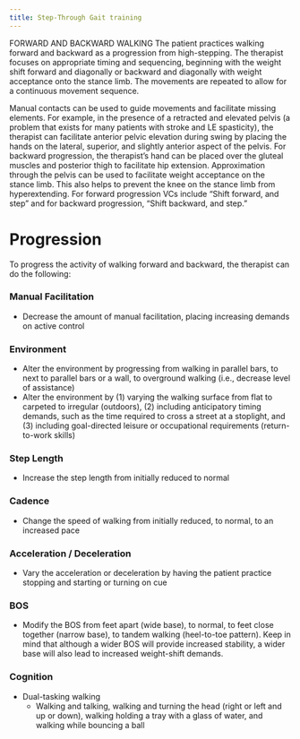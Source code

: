 ```yaml
---
title: Step-Through Gait training
---
```


FORWARD AND BACKWARD WALKING The patient practices walking forward and backward as a progression from high-stepping. The therapist focuses on appropriate timing and sequencing, beginning with the weight shift forward and diagonally or backward and diagonally with weight acceptance onto the stance limb. The movements are repeated to allow for a continuous movement sequence.


Manual contacts can be used to guide movements and facilitate missing elements. For example, in the presence of a retracted and elevated pelvis (a problem that exists for many patients with stroke and LE spasticity), the therapist can facilitate anterior pelvic elevation during swing by placing the hands on the lateral, superior, and slightly anterior aspect of the pelvis. For backward progression, the therapist’s hand can be placed over the gluteal muscles and posterior thigh to facilitate hip extension. Approximation through the pelvis can be used to facilitate weight acceptance on the stance limb. This also helps to prevent the knee on the stance limb from hyperextending. For forward progression VCs include “Shift forward, and step” and for backward progression, “Shift backward, and step.”



# Progression
To progress the activity of walking forward and backward, the therapist can do the following:

:::{layout-ncol="3"}

### Manual Facilitation

- Decrease the amount of manual facilitation, placing increasing demands on active control

### Environment

- Alter the environment by progressing from walking in parallel bars, to next to parallel bars or a wall, to overground walking (i.e., decrease level of assistance)
- Alter the environment by (1) varying the walking surface from flat to carpeted to irregular (outdoors), (2) including anticipatory timing demands, such as the time required to cross a street at a stoplight, and (3) including goal-directed leisure or occupational requirements (return-to-work skills)

### Step Length
- Increase the step length from initially reduced to normal

### Cadence

- Change the speed of walking from initially reduced, to normal, to an increased pace

### Acceleration / Deceleration

- Vary the acceleration or deceleration by having the patient practice stopping and starting or turning on cue

### BOS
- Modify the BOS from feet apart (wide base), to normal, to feet close together (narrow base), to tandem walking (heel-to-toe pattern). Keep in mind that although a wider BOS will provide increased stability, a wider base will also lead to increased weight-shift demands.

### Cognition

- Dual-tasking walking
    - Walking and talking, walking and turning the head (right or left and up or down), walking holding a tray with a glass of water, and walking while bouncing a ball

:::